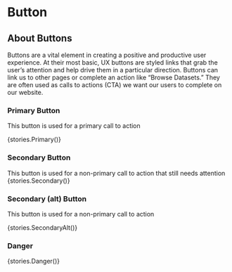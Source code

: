 

<Meta title="Button" component={ElButton} />

# Button

## About Buttons
Buttons are a vital element in creating a positive and productive user experience. At their most basic, UX buttons are styled links that grab the user’s attention and help drive them in a particular direction. Buttons can link us to other pages or complete an action like “Browse Datasets.” They are often used as calls to actions (CTA) we want our users to complete on our website.

### Primary Button
This button is used for a primary call to action

<Story name='Primary' height='50px'>{stories.Primary()}</Story>

### Secondary Button
This button is used for a non-primary call to action that still needs attention
<Story name='Secondary' height='50px'>{stories.Secondary()}</Story>

### Secondary (alt) Button
This button is used for a non-primary call to action

<Story name='Secondary Alt' height='50px'>{stories.SecondaryAlt()}</Story>

### Danger
<Story name='Danger' height='50px'>{stories.Danger()}</Story>
